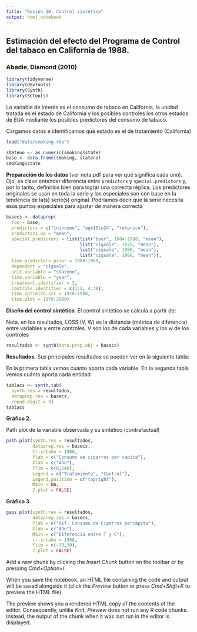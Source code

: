 ```yaml
---
title: "Sesión 10. Control sintético"
output: html_notebook
---
```


## Estimación del efecto del Programa de Control del tabaco en California de 1988.
### Abadie, Diamond (2010)

```r
library(tidyverse)
library(devtools)
library(Synth)
library(SCtools)
```

La variable de interés es el consumo de tabaco en California, la unidad tratada es el 
estado de California y los posibles controles los otros estados de EUA mediante los
posibles predictores del consumo de tabaco.

Cargamos datos e identificamos qué estado es el de tratamiento (California)

```r
load("data/smoking.rda")

stateno <- as.numeric(smoking$state)
base <- data.frame(smoking, stateno)
smoking$state
```

**Preparación de los datos** (ver nota pdf para ver qué significa cada uno).
Ojo, es clave entender diferencia entre `predictors` y `special.predictors` y, por
lo tanto, definirlos bien para lograr una correcta réplica. Los predictores originales 
se usan en toda la serie y los especiales son con base en la tendencia de la(s) serie(s)
original. Podríamos decir que la serie necesita esos puntos especiales para ajustar de 
manera correcta

```r
basecs <- dataprep(
  foo = base,
  predictors = c("lnincome", "age15to24", "retprice"),
  predictors.op = "mean",
  special.predictors = list(list("beer", 1984:1988, "mean"),
                            list("cigsale", 1975, "mean"),
                            list("cigsale", 1980, "mean"),
                            list("cigsale", 1988, "mean")),
  time.predictors.prior = 1980:1988,
  dependent = "cigsale",
  unit.variable = "stateno",
  time.variable = "year",
  treatment.identifier = 3,
  controls.identifier = c(1:2, 4:38),
  time.optimize.ssr = 1970:1988,
  time.plot = 1970:2000)
```

**Diseño del control sintético**.
El control sintético se calcula a partir de:

Nota. en los resultados, LOSS (V, W) es la distancia (métrica de diferencia) entre
variables y entre controles. V son los de cada variables y los w de los controles
```r
resultados <- synth(data.prep.obj = basecs)
```
**Resultados.**
Sus principales resultados se pueden ver en la siguiente tabla:

En la primera tabla vemos cuánto aporta cada variable.
En la segunda tabla vemos cuánto aporta cada entidad

```r
tablacs <- synth.tab(
  synth.res = resultados,
  dataprep.res = basecs,
  round.digit = 3)
tablacs
```

**Gráfico 2.**

Path plot de la variable observada y su sintético (contrafactual)

```r
path.plot(synth.res = resultados,
          dataprep.res = basecs,
          tr.intake = 1988,
          Ylab = c("Consumo de cigarros per cápita"),
          Xlab = c("Año"),
          Ylim = c(0,140),
          Legend = c("Tratamiento", "Control"),
          Legend.position = c("topright"),
          Main = NA,
          Z.plot = FALSE)
```

**Gráfico 3.**


```r
gaps.plot(synth.res = resultados,
          dataprep.res = basecs,
          Ylab = c("Dif. Consumo de Cigarros percápita"),
          Xlab = c("Año"),
          Main = c("Diferencia entre T y C"),
          tr.intake = 1988,
          Ylim = c(-30,30),
          Z.plot = FALSE)
```

Add a new chunk by clicking the *Insert Chunk* button on the toolbar or by pressing *Cmd+Option+I*.

When you save the notebook, an HTML file containing the code and output will be saved alongside it (click the *Preview* button or press *Cmd+Shift+K* to preview the HTML file). 

The preview shows you a rendered HTML copy of the contents of the editor. Consequently, unlike *Knit*, *Preview* does not run any R code chunks. Instead, the output of the chunk when it was last run in the editor is displayed.

